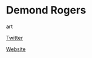 # Demond Rogers

<Skills>

art

</Skills>

<Personal>

[Twitter](https://twitter.com/SuperBluez)

</Personal>

<Business>

[Website](http://bitmonstergames.com)

</Business>


